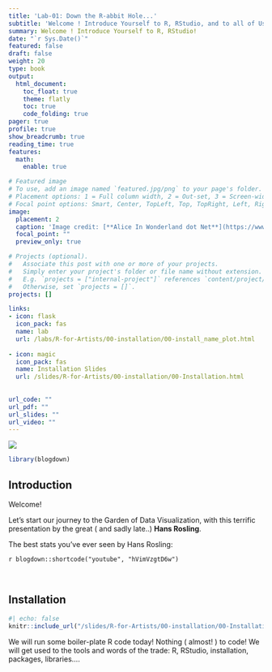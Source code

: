 ```yaml
---
title: 'Lab-01: Down the R-abbit Hole...'
subtitle: 'Welcome ! Introduce Yourself to R, RStudio, and to all of Us!'
summary: Welcome ! Introduce Yourself to R, RStudio!
date: "`r Sys.Date()`"
featured: false
draft: false
weight: 20
type: book
output:
  html_document:
    toc_float: true
    theme: flatly
    toc: true
    code_folding: true
pager: true
profile: true
show_breadcrumb: true
reading_time: true
features:
  math:
    enable: true

# Featured image
# To use, add an image named `featured.jpg/png` to your page's folder.
# Placement options: 1 = Full column width, 2 = Out-set, 3 = Screen-width
# Focal point options: Smart, Center, TopLeft, Top, TopRight, Left, Right, BottomLeft, Bottom, BottomRight
image:
  placement: 2
  caption: 'Image credit: [**Alice In Wonderland dot Net**](https://www.alice-in-wonderland.net/)'
  focal_point: ""
  preview_only: true

# Projects (optional).
#   Associate this post with one or more of your projects.
#   Simply enter your project's folder or file name without extension.
#   E.g. `projects = ["internal-project"]` references `content/project/deep-learning/index.md`.
#   Otherwise, set `projects = []`.
projects: []

links:
- icon: flask
  icon_pack: fas
  name: lab
  url: /labs/R-for-Artists/00-installation/00-install_name_plot.html
  
- icon: magic
  icon_pack: fas
  name: Installation Slides
  url: /slides/R-for-Artists/00-installation/00-Installation.html
  
  
url_code: ""
url_pdf: ""
url_slides: ""
url_video: ""
---
```


![](featured.jpg)

```r
library(blogdown)
```

## Introduction

Welcome! 

Let's start our journey to the Garden of Data Visualization, with this terrific presentation by the great ( and sadly late..) **Hans Rosling**.

The best stats you've ever seen by Hans Rosling: 

`r blogdown::shortcode("youtube", "hVimVzgtD6w")`


<br>

## Installation

```r
#| echo: false
knitr::include_url("/slides/R-for-Artists/00-installation/00-Installation.html")
```

We will run some boiler-plate R code today! Nothing ( almost! ) to code! We will get used to the tools and words of the trade: R, RStudio, installation, packages, libraries....





